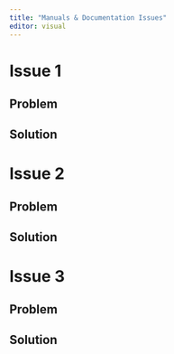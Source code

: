 ```yaml
---
title: "Manuals & Documentation Issues"
editor: visual
---
```


# Issue 1

## Problem

## Solution

# Issue 2

## Problem

## Solution

# Issue 3

## Problem

## Solution
